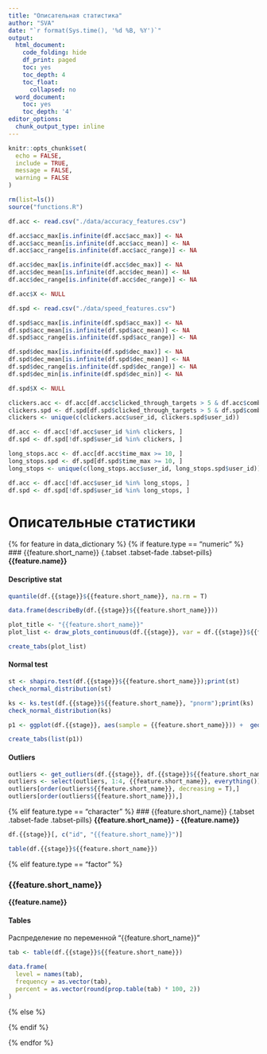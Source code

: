 ```yaml
---
title: "Описательная статистика"
author: "SVA"
date: "`r format(Sys.time(), '%d %B, %Y')`"
output:
  html_document:
    code_folding: hide
    df_print: paged
    toc: yes
    toc_depth: 4
    toc_float:
      collapsed: no
  word_document:
    toc: yes
    toc_depth: '4'
editor_options:
  chunk_output_type: inline
---
```


```r
knitr::opts_chunk$set(
  echo = FALSE,
  include = TRUE,
  message = FALSE, 
  warning = FALSE
)

rm(list=ls())
source("functions.R")
```


```r
df.acc <- read.csv("./data/accuracy_features.csv")

df.acc$acc_max[is.infinite(df.acc$acc_max)] <- NA
df.acc$acc_mean[is.infinite(df.acc$acc_mean)] <- NA
df.acc$acc_range[is.infinite(df.acc$acc_range)] <- NA

df.acc$dec_max[is.infinite(df.acc$dec_max)] <- NA
df.acc$dec_mean[is.infinite(df.acc$dec_mean)] <- NA
df.acc$dec_range[is.infinite(df.acc$dec_range)] <- NA

df.acc$X <- NULL

```

```r
df.spd <- read.csv("./data/speed_features.csv")

df.spd$acc_max[is.infinite(df.spd$acc_max)] <- NA
df.spd$acc_mean[is.infinite(df.spd$acc_mean)] <- NA
df.spd$acc_range[is.infinite(df.spd$acc_range)] <- NA

df.spd$dec_max[is.infinite(df.spd$dec_max)] <- NA
df.spd$dec_mean[is.infinite(df.spd$dec_mean)] <- NA
df.spd$dec_range[is.infinite(df.spd$dec_range)] <- NA
df.spd$dec_min[is.infinite(df.spd$dec_min)] <- NA

df.spd$X <- NULL
```


```r
clickers.acc <- df.acc[df.acc$clicked_through_targets > 5 & df.acc$combo_clicked_through_targets > 5, ]
clickers.spd <- df.spd[df.spd$clicked_through_targets > 5 & df.spd$combo_clicked_through_targets > 5, ]
clickers <- unique(c(clickers.acc$user_id, clickers.spd$user_id))

df.acc <- df.acc[!df.acc$user_id %in% clickers, ]
df.spd <- df.spd[!df.spd$user_id %in% clickers, ]
```

```r
long_stops.acc <- df.acc[df.acc$time_max >= 10, ]
long_stops.spd <- df.spd[df.spd$time_max >= 10, ]
long_stops <- unique(c(long_stops.acc$user_id, long_stops.spd$user_id))

df.acc <- df.acc[!df.acc$user_id %in% long_stops, ]
df.spd <- df.spd[!df.spd$user_id %in% long_stops, ]
```

# Описательные статистики
{% for feature in data_dictionary %}
{% if feature.type == "numeric" %}
### {{feature.short_name}} {.tabset .tabset-fade .tabset-pills}
**{{feature.name}}**

#### Descriptive stat
```r
quantile(df.{{stage}}${{feature.short_name}}, na.rm = T)
```

```r
data.frame(describeBy(df.{{stage}}${{feature.short_name}}))
```


```r
plot_title <- "{{feature.short_name}}"
plot_list <- draw_plots_continuous(df.{{stage}}, var = df.{{stage}}${{feature.short_name}}, title = plot_title, filename = NULL, binwidth = NULL, bins = 15, alpha = 0.5, angle = 0)

create_tabs(plot_list)
```


#### Normal test
```r
st <- shapiro.test(df.{{stage}}${{feature.short_name}});print(st)
check_normal_distribution(st)

ks <- ks.test(df.{{stage}}${{feature.short_name}}, "pnorm");print(ks)
check_normal_distribution(ks)
```

```r
p1 <- ggplot(df.{{stage}}, aes(sample = {{feature.short_name}})) +  geom_qq(col=main_color) + geom_qq_line() + labs(title = "QQPlot - {{feature.short_name}}", tabname="QQPlot", filename=paste0(plot_title, "_QQplot"))

create_tabs(list(p1))
```


#### Outliers
```r
outliers <- get_outliers(df.{{stage}}, df.{{stage}}${{feature.short_name}}, 1.5)
outliers <- select(outliers, 1:4, {{feature.short_name}}, everything())
outliers[order(outliers${{feature.short_name}}, decreasing = T),]
outliers[order(outliers${{feature.short_name}}),]
```


{% elif feature.type == "character" %}
### {{feature.short_name}} {.tabset .tabset-fade .tabset-pills}
**{{feature.short_name}} - {{feature.name}}**

```r
df.{{stage}}[, c("id", "{{feature.short_name}}")]
```

```r
table(df.{{stage}}${{feature.short_name}})
```

{% elif feature.type == "factor" %}

### {{feature.short_name}} {.tabset .tabset-fade .tabset-pills}
**{{feature.name}}**

#### Tables

Распределение по переменной "{{feature.short_name}}"

```r
tab <- table(df.{{stage}}${{feature.short_name}})

data.frame(
  level = names(tab),
  frequency = as.vector(tab),
  percent = as.vector(round(prop.table(tab) * 100, 2))
)
```


{% else %}

{% endif %}

{% endfor %}



